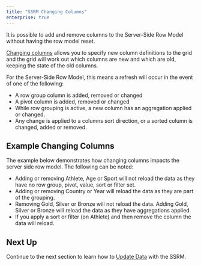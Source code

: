 ```yaml
---
title: "SSRM Changing Columns"
enterprise: true
---
```


It is possible to add and remove columns to the Server-Side Row Model without having the row model reset.

[Changing columns](/column-updating-definitions/) allows you to specify new column definitions to the grid and
the grid will work out which columns are new and which are old, keeping the state of the old columns.

For the Server-Side Row Model, this means a refresh will occur in the event of one of the following:
 - A row group column is added, removed or changed
 - A pivot column is added, removed or changed
 - While row grouping is active, a new column has an aggregation applied or changed.
 - Any change is applied to a columns sort direction, or a sorted column is changed, added or removed.

## Example Changing Columns

The example below demonstrates how changing columns impacts the server side row model. The following can be noted:

- Adding or removing Athlete, Age or Sport will not reload the data as they have no row group, pivot, value, sort or filter set.
- Adding or removing Country or Year will reload the data as they are part of the grouping.
- Removing Gold, Silver or Bronze will not reload the data. Adding Gold, Silver or Bronze will reload the data as they have aggregations applied.
- If you apply a sort or filter (on Athlete) and then remove the column the data will reload.

<GridExampleRunner title='Changing Columns' name='changing-columns' type='generated' options='{ "enterprise": true, "exampleHeight": 605, "extras": ["alasql"], "modules": ["serverside", "rowgrouping", "menu", "columnpanel"] }'></GridExampleRunner>

## Next Up

Continue to the next section to learn how to [Update Data](/server-side-model-updating/) with the SSRM.


